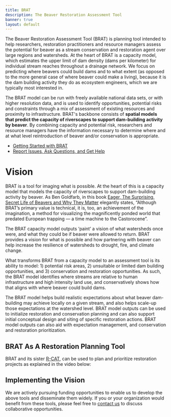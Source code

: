 ```yaml
---
title: BRAT
description: The Beaver Restoration Assessment Tool
banner: true
layout: default
---
```


The Beaver Restoration Assessment Tool (BRAT) is planning tool intended to help researchers, restoration practitioners and resource managers assess the potential for beaver as a stream conservation and restoration agent over large regions and watersheds. At the heart of BRAT is a capacity model, which estimates the upper limit of dam density (dams per kilometer) for individual stream reaches throughout a drainage network. We focus on predicting where beavers could build dams and to what extent (as opposed to the more general case of where beaver could make a living), because it is the dam building activity they do as ecosystem engineers, which we are typically most interested in.

The BRAT model can be run with freely available national data sets, or with higher resolution data, and is used to identify opportunities,  potential risks and constraints through a mix of assessment of existing resources and proximity to infrastructure. BRAT's backbone consists of **spatial models that predict the capacity of riverscapes to support dam-building activity by beaver**. By combining capacity and potential risk, researchers and resource managers have the information necessary to determine where and at what level reintroduction of beaver and/or conservation is appropriate.

- [Getting Started with BRAT](TODO)
- [Report Issues, Ask Questions, and Get Help](TODO)

# Vision

BRAT is a tool for imaging what is possible. At the heart of this is a capacity model that models the capacity of riverscapes to support dam-building activity by beaver. As Ben Goldfarb, in this book [Eager, The Surprising, Secret Life of Beavers and Why They Matter](https://www.amazon.com/Eager-Surprising-Secret-Beavers-Matter/dp/160358739X) elegantly states, “Although BRAT’s primary value is technical, it is, too, an achievement of the imagination, a method for visualizing the magnificently ponded world that predated European trapping — a time machine to the Castorocene”.

The BRAT capacity model outputs ‘paint’ a vision of what watersheds once were, and what they could be if beaver were allowed to return. BRAT provides a vision for what is possible and how partnering with beaver can help increase the resilience of watersheds to drought, fire, and climate change.

What transforms BRAT from a capacity model to an assessment tool is its ability to model: 1) potential risk areas, 2) unsuitable or limited dam building opportunities, and 3) conservation and restoration opportunities. As such, the BRAT model identifies where streams are relative to human infrastructure and high intensity land use, and conservatively shows how that aligns with where beaver could build dams.

The BRAT model helps build realistic expectations about what beaver dam-building may achieve locally on a given stream, and also helps scale-up those expectations at the watershed level. BRAT model outputs can be used to initialize restoration and conservation planning and can also support initial conceptual design and siting of specific restoration actions. BRAT model outputs can also aid with expectation management, and conservation and restoration prioritization.

## BRAT As A Restoration Planning Tool

BRAT and its sister [R-CAT](http://rcat.riverscapes.net), can be used to plan and prioritize restoration projects as explained in the video below:

<YouTubeEmbed videoId="e28Ix-08PdM"/>

## Implementing the Vision

We are actively pursuing funding opportunities to enable us to develop the above tools and disseminate them widely.  If you or your organization would benefit from these tools, please feel free to [contact us](http://www.joewheaton.org/contact.html) to discuss collaborative opportunities.
